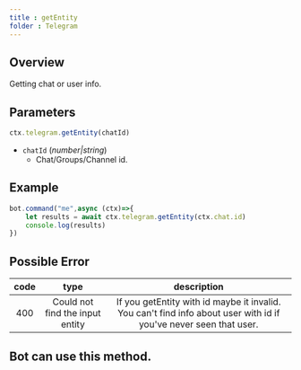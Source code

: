 ```yaml
--- 
title : getEntity 
folder : Telegram 
--- 
```

## Overview 
Getting chat or user info.
## Parameters 
```ts 
ctx.telegram.getEntity(chatId)
```
- `chatId` (_number|string_) 
    - Chat/Groups/Channel id.
## Example 
```ts:index.ts {2} showLineNumber 
bot.command("me",async (ctx)=>{
    let results = await ctx.telegram.getEntity(ctx.chat.id) 
    console.log(results)
})
```
## Possible Error 

| code | type | description | 
| :---: | :---: | :------:| 
| 400 | Could not find the input entity | If you getEntity with id maybe it invalid. You can't find info about user with id if you've never seen that user.

## Bot can use this method.